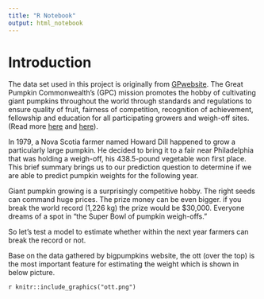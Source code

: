 ```yaml
---
title: "R Notebook"
output: html_notebook
---
```


# Introduction

The data set used in this project is originally from [GPwebsite](http://www.bigpumpkins.com/Default.asp). The Great Pumpkin Commonwealth's (GPC) mission promotes the hobby of cultivating giant pumpkins throughout the world through standards and regulations to ensure quality of fruit, fairness of competition, recognition of achievement, fellowship and education for all participating growers and weigh-off sites. (Read more [here](https://gpc1.org/ "GPC website") and [here](http://www.bigpumpkins.com/ "Data on giant pumpkins from bigpumkins.com")).


In 1979, a Nova Scotia farmer named Howard Dill happened to grow a particularly large pumpkin. He decided to bring it to a fair near Philadelphia that was holding a weigh-off, his 438.5-pound vegetable won first place. This brief summary brings us to our prediction question to determine if we are able to predict pumpkin weights for the following year.

Giant pumpkin growing is a surprisingly competitive hobby. The right seeds can command huge prices. The prize money can be even bigger. if you break the world record (1,226 kg) the prize would be $30,000. Everyone dreams of a spot in "the Super Bowl of pumpkin weigh-offs."

So let's test a model to estimate whether within the next year farmers can break the record or not.

Base on the data gathered by bigpumpkins website, the ott (over the top) is the most important feature for estimating the weight which is shown in below picture.

`r knitr::include_graphics("ott.png")`